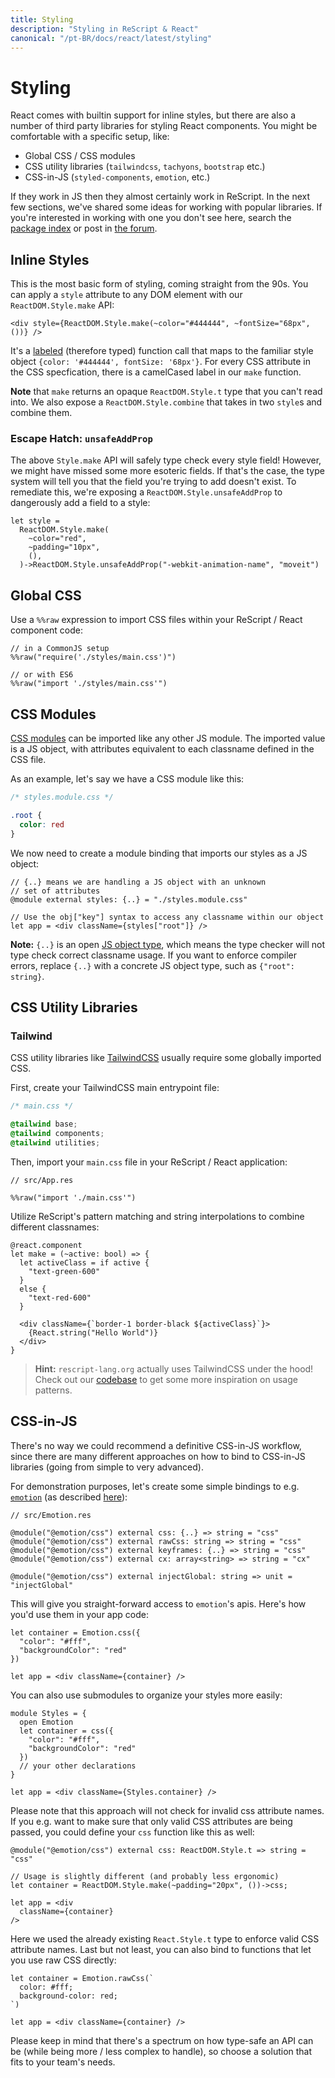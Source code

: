 ```yaml
---
title: Styling
description: "Styling in ReScript & React"
canonical: "/pt-BR/docs/react/latest/styling"
---
```


# Styling

React comes with builtin support for inline styles, but there are also a number of third party libraries for styling React components. You might be comfortable with a specific setup, like:

- Global CSS / CSS modules
- CSS utility libraries (`tailwindcss`, `tachyons`, `bootstrap` etc.)
- CSS-in-JS (`styled-components`, `emotion`, etc.)

If they work in JS then they almost certainly work in ReScript. In the next few sections, we've shared some ideas for working with popular libraries. If you're interested in working with one you don't see here, search the [package index](https://rescript-lang.org/packages) or post in [the forum](https://forum.rescript-lang.org).


## Inline Styles

This is the most basic form of styling, coming straight from the 90s. You can apply a `style` attribute to any DOM element with our `ReactDOM.Style.make` API:

```res
<div style={ReactDOM.Style.make(~color="#444444", ~fontSize="68px", ())} />
```

It's a [labeled](/docs/manual/latest/function#labeled-arguments) (therefore typed) function call that maps to the familiar style object `{color: '#444444', fontSize: '68px'}`. For every CSS attribute in the CSS specfication, there is a camelCased label in our `make` function.

**Note** that `make` returns an opaque `ReactDOM.Style.t` type that you can't read into. We also expose a `ReactDOM.Style.combine` that takes in two `style`s and combine them.

### Escape Hatch: `unsafeAddProp`

The above `Style.make` API will safely type check every style field! However, we might have missed some more esoteric fields. If that's the case, the type system will tell you that the field you're trying to add doesn't exist. To remediate this, we're exposing a `ReactDOM.Style.unsafeAddProp` to dangerously add a field to a style:

```res
let style =
  ReactDOM.Style.make(
    ~color="red",
    ~padding="10px",
    (),
  )->ReactDOM.Style.unsafeAddProp("-webkit-animation-name", "moveit")
```

## Global CSS

Use a `%%raw` expression to import CSS files within your ReScript / React component code:

```rescript
// in a CommonJS setup
%%raw("require('./styles/main.css')")

// or with ES6
%%raw("import './styles/main.css'")
```

## CSS Modules

[CSS modules](https://github.com/css-modules/css-modules) can be imported like any other JS module. The imported value is a JS object, with attributes equivalent to each classname defined in the CSS file.

As an example, let's say we have a CSS module like this:

```css
/* styles.module.css */

.root {
  color: red
}
```

We now need to create a module binding that imports our styles as a JS object:

```res
// {..} means we are handling a JS object with an unknown
// set of attributes
@module external styles: {..} = "./styles.module.css"

// Use the obj["key"] syntax to access any classname within our object
let app = <div className={styles["root"]} />
```

**Note:** `{..}` is an open [JS object type](/docs/manual/latest/object#type-declaration), which means the type checker will not type check correct classname usage. If you want to enforce compiler errors, replace `{..}` with a concrete JS object type, such as `{"root": string}`.


## CSS Utility Libraries

### Tailwind

CSS utility libraries like [TailwindCSS](https://tailwindcss.com) usually require some globally imported CSS.

First, create your TailwindCSS main entrypoint file:

```css
/* main.css */

@tailwind base;
@tailwind components;
@tailwind utilities;
```

Then, import your `main.css` file in your ReScript / React application:

```res
// src/App.res

%%raw("import './main.css'")
```

Utilize ReScript's pattern matching and string interpolations to combine different classnames:

```res
@react.component
let make = (~active: bool) => {
  let activeClass = if active {
    "text-green-600"
  }
  else {
    "text-red-600"
  }

  <div className={`border-1 border-black ${activeClass}`}>
    {React.string("Hello World")}
  </div>
}
```

> **Hint:** `rescript-lang.org` actually uses TailwindCSS under the hood! Check out our [codebase](https://github.com/rescript-association/rescript-lang.org) to get some more inspiration on usage patterns.


## CSS-in-JS

There's no way we could recommend a definitive CSS-in-JS workflow, since there are many different approaches on how to bind to CSS-in-JS libraries (going from simple to very advanced).

For demonstration purposes, let's create some simple bindings to e.g. [`emotion`](https://emotion.sh/docs/introduction) (as described [here](https://github.com/bloodyowl/rescript-react-starter-kit/blob/eca7055c59ba578b2d1994fc928d8f541a423e74/src/shared/Emotion.res)):

```res
// src/Emotion.res

@module("@emotion/css") external css: {..} => string = "css"
@module("@emotion/css") external rawCss: string => string = "css"
@module("@emotion/css") external keyframes: {..} => string = "css"
@module("@emotion/css") external cx: array<string> => string = "cx"

@module("@emotion/css") external injectGlobal: string => unit = "injectGlobal"
```

This will give you straight-forward access to `emotion`'s apis. Here's how you'd use them in your app code:

```res
let container = Emotion.css({
  "color": "#fff",
  "backgroundColor": "red"
})

let app = <div className={container} />
```

You can also use submodules to organize your styles more easily:

```res
module Styles = {
  open Emotion
  let container = css({
    "color": "#fff",
    "backgroundColor": "red"
  })
  // your other declarations
}

let app = <div className={Styles.container} />
```

Please note that this approach will not check for invalid css attribute names. If you e.g. want to make sure that only valid CSS attributes are being passed, you could define your `css` function like this as well:

```res
@module("@emotion/css") external css: ReactDOM.Style.t => string = "css"

// Usage is slightly different (and probably less ergonomic)
let container = ReactDOM.Style.make(~padding="20px", ())->css;

let app = <div
  className={container}
/>
```

Here we used the already existing `React.Style.t` type to enforce valid CSS attribute names.
Last but not least, you can also bind to functions that let you use raw CSS directly:

```res
let container = Emotion.rawCss(`
  color: #fff;
  background-color: red;
`)

let app = <div className={container} />
```

Please keep in mind that there's a spectrum on how type-safe an API can be (while being more / less complex to handle), so choose a solution that fits to your team's needs.
